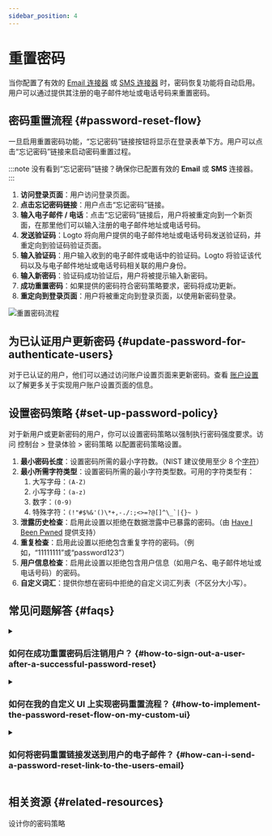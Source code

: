 ```yaml
---
sidebar_position: 4
---
```



# 重置密码

当你配置了有效的 [Email 连接器](/connectors/email-connectors) 或 [SMS 连接器](/connectors/sms-connectors) 时，密码恢复功能将自动启用。用户可以通过提供其注册的电子邮件地址或电话号码来重置密码。

## 密码重置流程 \{#password-reset-flow}

一旦启用重置密码功能，“忘记密码”链接按钮将显示在登录表单下方。用户可以点击“忘记密码”链接来启动密码重置过程。

:::note
没有看到“忘记密码”链接？确保你已配置有效的 **Email** 或 **SMS** 连接器。
:::

1. **访问登录页面**：用户访问登录页面。
2. **点击忘记密码链接**：用户点击“忘记密码”链接。
3. **输入电子邮件 / 电话**：点击“忘记密码”链接后，用户将被重定向到一个新页面，在那里他们可以输入注册的电子邮件地址或电话号码。
4. **发送验证码**：Logto 将向用户提供的电子邮件地址或电话号码发送验证码，并重定向到验证码验证页面。
5. **输入验证码**：用户输入收到的电子邮件或电话中的验证码。Logto 将验证该代码以及与电子邮件地址或电话号码相关联的用户身份。
6. **输入新密码**：验证码成功验证后，用户将被提示输入新密码。
7. **成功重置密码**：如果提供的密码符合密码策略要求，密码将成功更新。
8. **重定向到登录页面**：用户将被重定向到登录页面，以使用新密码登录。

<img src={resetPasswordImage} alt="重置密码流程" />

## 为已认证用户更新密码 \{#update-password-for-authenticate-users}

对于已认证的用户，他们可以通过访问账户设置页面来更新密码。查看 [账户设置](/end-user-flows/account-settings/) 以了解更多关于实现用户账户设置页面的信息。

## 设置密码策略 \{#set-up-password-policy}

对于新用户或更新密码的用户，你可以设置密码策略以强制执行密码强度要求。访问 <CloudLink to="/sign-in-experience/password-policy">控制台 > 登录体验 > 密码策略</CloudLink> 以配置密码策略设置。

1. **最小密码长度**：设置密码所需的最小字符数。（NIST 建议使用至少 8 个[字符](https://pages.nist.gov/800-63-3/sp800-63b.html#sec5)）
2. **最小所需字符类型**：设置密码所需的最小字符类型数。可用的字符类型有：
   1. 大写字母：`(A-Z)`
   2. 小写字母：`(a-z)`
   3. 数字：`(0-9)`
   4. 特殊字符：``(!"#$%&'()\*+,-./:;<>=?@[]^\_`|{}~ )``
3. **泄露历史检查**：启用此设置以拒绝在数据泄露中已暴露的密码。（由 [Have I Been Pwned](https://haveibeenpwned.com/Passwords) 提供支持）
4. **重复检查**：启用此设置以拒绝包含重复字符的密码。（例如，“11111111”或“password123”）
5. **用户信息检查**：启用此设置以拒绝包含用户信息（如用户名、电子邮件地址或电话号码）的密码。
6. **自定义词汇**：提供你想在密码中拒绝的自定义词汇列表（不区分大小写）。

## 常见问题解答 \{#faqs}

<details>
  <summary>

### 如何在成功重置密码后注销用户？ \{#how-to-sign-out-a-user-after-a-successful-password-reset}

</summary>

订阅 `PostResetPassword` [Webhook 事件](/developers/webhooks/webhooks-events#user-interaction-hook-events) 以在用户成功重置密码时接收通知。然后你可以触发 [注销](/end-user-flows/sign-out) 操作以使用户的当前会话失效，并将他们重定向到登录页面。

</details>

<details>
  <summary>

### 如何在我的自定义 UI 上实现密码重置流程？ \{#how-to-implement-the-password-reset-flow-on-my-custom-ui}

</summary>

你可以使用 Logto 的 **Management API** 和 **Account API** 实现自己的密码重置流程。查看 [账户设置](/end-user-flows/account-settings/) 以获取更多详细信息。

</details>

<details>
  <summary>

### 如何将密码重置链接发送到用户的电子邮件？ \{#how-can-i-send-a-password-reset-link-to-the-users-email}

</summary>

你可以创建一个自托管的密码重置端点，并利用 Logto SDK 发起一个登录请求，将 [`first_screen`](/end-user-flows/authentication-parameters/first-screen) 设置为 `reset-password`。这将无缝地将用户重定向到密码重置页面。

</details>

## 相关资源 \{#related-resources}

<Url href="https://blog.logto.io/design-your-password-policy">设计你的密码策略</Url>
